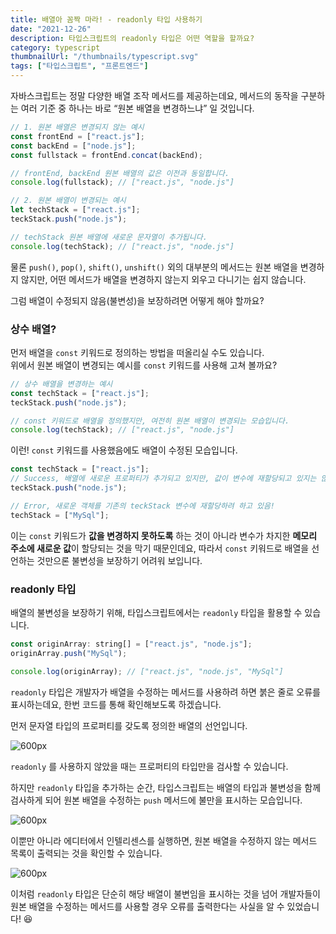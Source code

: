 ```yaml
---
title: 배열아 꼼짝 마라! - readonly 타입 사용하기
date: "2021-12-26"
description: 타입스크립트의 readonly 타입은 어떤 역할을 할까요?
category: typescript
thumbnailUrl: "/thumbnails/typescript.svg"
tags: ["타입스크립트", "프론트엔드"]
---
```


자바스크립트는 정말 다양한 배열 조작 메서드를 제공하는데요, 메서드의 동작을 구분하는 여러 기준 중 하나는 바로 “원본 배열을 변경하느냐” 일 것입니다.

```javascript
// 1. 원본 배열은 변경되지 않는 예시
const frontEnd = ["react.js"];
const backEnd = ["node.js"];
const fullstack = frontEnd.concat(backEnd);

// frontEnd, backEnd 원본 배열의 값은 이전과 동일합니다.
console.log(fullstack); // ["react.js", "node.js"]
```

```javascript
// 2. 원본 배열이 변경되는 예시
let techStack = ["react.js"];
teckStack.push("node.js");

// techStack 원본 배열에 새로운 문자열이 추가됩니다.
console.log(techStack); // ["react.js", "node.js"]
```

물론 `push()`, `pop()`, `shift()`, `unshift()` 외의 대부분의 메서드는 원본 배열을 변경하지 않지만, 어떤 메서드가 배열을 변경하지 않는지 외우고 다니기는 쉽지 않습니다.

그럼 배열이 수정되지 않음(불변성)을 보장하려면 어떻게 해야 할까요?

### **상수 배열?**

먼저 배열을 `const` 키워드로 정의하는 방법을 떠올리실 수도 있습니다.  
위에서 원본 배열이 변경되는 예시를 `const` 키워드를 사용해 고쳐 볼까요?

```javascript
// 상수 배열을 변경하는 예시
const techStack = ["react.js"];
teckStack.push("node.js");

// const 키워드로 배열을 정의했지만, 여전히 원본 배열이 변경되는 모습입니다.
console.log(techStack); // ["react.js", "node.js"]
```

이런! `const` 키워드를 사용했음에도 배열이 수정된 모습입니다.

```javascript
const techStack = ["react.js"];
// Success, 배열에 새로운 프로퍼티가 추가되고 있지만, 값이 변수에 재할당되고 있지는 않음.
teckStack.push("node.js");

// Error, 새로운 객체를 기존의 teckStack 변수에 재할당하려 하고 있음!
techStack = ["MySql"];
```

이는 `const` 키워드가 **값을 변경하지 못하도록** 하는 것이 아니라 변수가 차지한 **메모리 주소에 새로운 값**이 할당되는 것을 막기 때문인데요, 따라서 `const` 키워드로 배열을 선언하는 것만으론 불변성을 보장하기 어려워 보입니다.

### **readonly 타입**

배열의 불변성을 보장하기 위해, 타입스크립트에서는 `readonly` 타입을 활용할 수 있습니다.

```javascript
const originArray: string[] = ["react.js", "node.js"];
originArray.push("MySql");

console.log(originArray); // ["react.js", "node.js", "MySql"]
```

`readonly` 타입은 개발자가 배열을 수정하는 메서드를 사용하려 하면 붉은 줄로 오류를 표시하는데요, 한번 코드를 통해 확인해보도록 하겠습니다.

먼저 문자열 타입의 프로퍼티를 갖도록 정의한 배열의 선언입니다.

![](/posts/타입스크립트-readonly-타입-사용하기/1.png "600px")

`readonly` 를 사용하지 않았을 때는 프로퍼티의 타입만을 검사할 수 있습니다.

하지만 `readonly` 타입을 추가하는 순간, 타입스크립트는 배열의 타입과 불변성을 함께 검사하게 되어 원본 배열을 수정하는 `push` 메서드에 불만을 표시하는 모습입니다.

![](/posts/타입스크립트-readonly-타입-사용하기/2.png "600px")

이뿐만 아니라 에디터에서 인텔리센스를 실행하면, 원본 배열을 수정하지 않는 메서드 목록이 출력되는 것을 확인할 수 있습니다.

![](/posts/타입스크립트-readonly-타입-사용하기/3.png "600px")

이처럼 `readonly` 타입은 단순히 해당 배열이 불변임을 표시하는 것을 넘어 개발자들이 원본 배열을 수정하는 메서드를 사용할 경우 오류를 출력한다는 사실을 알 수 있었습니다! 😆
